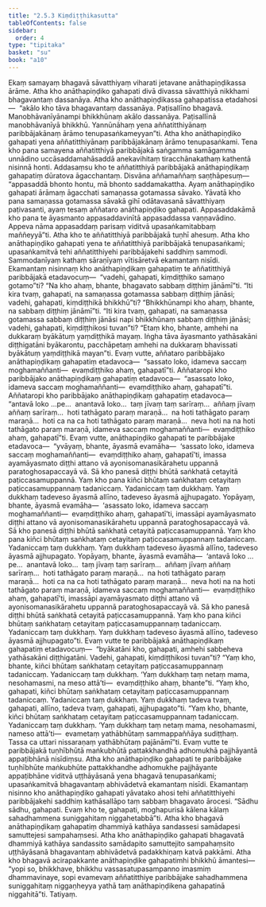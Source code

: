 ```yaml
---
title: "2.5.3 Kiṃdiṭṭhikasutta"
tableOfContents: false
sidebar:
  order: 4
type: "tipitaka"
basket: "su"
book: "a10"
---
```



<DynamicBreadcrumb />

<Division number="93" book="a10" bookNo="17" page="406">

<Paragraph number="803" book="a10">
Ekaṃ samayaṃ bhagavā sāvatthiyaṃ viharati jetavane anāthapiṇḍikassa ārāme. Atha kho anāthapiṇḍiko gahapati divā divassa sāvatthiyā nikkhami bhagavantaṃ dassanāya. Atha kho anāthapiṇḍikassa gahapatissa etadahosi—  “akālo kho tāva bhagavantaṃ dassanāya. Paṭisallīno bhagavā. Manobhāvanīyānampi bhikkhūnaṃ akālo dassanāya. Paṭisallīnā manobhāvanīyā bhikkhū. Yannūnāhaṃ yena aññatitthiyānaṃ paribbājakānaṃ ārāmo tenupasaṅkameyyan”ti.
</Paragraph>

<Paragraph number="804" book="a10">
Atha kho anāthapiṇḍiko gahapati yena aññatitthiyānaṃ paribbājakānaṃ ārāmo tenupasaṅkami. Tena kho pana samayena aññatitthiyā paribbājakā saṅgamma samāgamma unnādino uccāsaddamahāsaddā anekavihitaṃ tiracchānakathaṃ kathentā nisinnā honti. Addasaṃsu kho te aññatitthiyā paribbājakā anāthapiṇḍikaṃ gahapatiṃ dūratova āgacchantaṃ. Disvāna aññamaññaṃ saṇṭhāpesuṃ—  “appasaddā bhonto hontu, mā bhonto saddamakattha. Ayaṃ anāthapiṇḍiko gahapati ārāmaṃ āgacchati samaṇassa gotamassa sāvako. Yāvatā kho pana samaṇassa gotamassa sāvakā gihī odātavasanā sāvatthiyaṃ paṭivasanti, ayaṃ tesaṃ aññataro anāthapiṇḍiko gahapati. Appasaddakāmā kho pana te āyasmanto appasaddavinītā appasaddassa vaṇṇavādino. Appeva nāma appasaddaṃ parisaṃ viditvā upasaṅkamitabbaṃ maññeyyā”ti.
</Paragraph>

<Paragraph number="805" book="a10">
Atha kho te aññatitthiyā paribbājakā tuṇhī ahesuṃ. Atha kho anāthapiṇḍiko gahapati yena te aññatitthiyā paribbājakā tenupasaṅkami; upasaṅkamitvā tehi aññatitthiyehi paribbājakehi saddhiṃ sammodi. Sammodanīyaṃ kathaṃ sāraṇīyaṃ vītisāretvā ekamantaṃ nisīdi. Ekamantaṃ nisinnaṃ kho anāthapiṇḍikaṃ gahapatiṃ te aññatitthiyā paribbājakā etadavocuṃ—  “vadehi, gahapati, kiṃdiṭṭhiko samaṇo gotamo”ti? “Na kho ahaṃ, bhante, bhagavato sabbaṃ diṭṭhiṃ jānāmī”ti.
</Paragraph>

<Paragraph number="806" book="a10">
“Iti kira tvaṃ, gahapati, na samaṇassa gotamassa sabbaṃ diṭṭhiṃ jānāsi; vadehi, gahapati, kiṃdiṭṭhikā bhikkhū”ti? “Bhikkhūnampi kho ahaṃ, bhante, na sabbaṃ diṭṭhiṃ jānāmī”ti.
</Paragraph>

<Paragraph number="807" book="a10">
“Iti kira tvaṃ, gahapati, na samaṇassa gotamassa sabbaṃ diṭṭhiṃ jānāsi napi bhikkhūnaṃ sabbaṃ diṭṭhiṃ jānāsi; vadehi, gahapati, kiṃdiṭṭhikosi tuvan”ti? “Etaṃ kho, bhante, amhehi na dukkaraṃ byākātuṃ yaṃdiṭṭhikā mayaṃ. Iṅgha tāva āyasmanto yathāsakāni diṭṭhigatāni byākarontu, pacchāpetaṃ amhehi na dukkaraṃ bhavissati byākātuṃ yaṃdiṭṭhikā mayan”ti.
</Paragraph>

<Paragraph number="808" book="a10">
Evaṃ vutte, aññataro paribbājako anāthapiṇḍikaṃ gahapatiṃ etadavoca—  “sassato loko, idameva saccaṃ moghamaññanti—  evaṃdiṭṭhiko ahaṃ, gahapatī”ti.
</Paragraph>

<Paragraph number="809" book="a10">
Aññataropi kho paribbājako anāthapiṇḍikaṃ gahapatiṃ etadavoca—  “asassato loko, idameva saccaṃ moghamaññanti—  evaṃdiṭṭhiko ahaṃ, gahapatī”ti.
</Paragraph>

<Paragraph number="810" book="a10">
Aññataropi kho paribbājako anāthapiṇḍikaṃ gahapatiṃ etadavoca—  “antavā loko …pe…  anantavā loko…  taṃ jīvaṃ taṃ sarīraṃ…  aññaṃ jīvaṃ aññaṃ sarīraṃ…  hoti tathāgato paraṃ maraṇā…  na hoti tathāgato paraṃ maraṇā…  hoti ca na ca hoti tathāgato paraṃ maraṇā…  neva hoti na na hoti tathāgato paraṃ maraṇā, idameva saccaṃ moghamaññanti—  evaṃdiṭṭhiko ahaṃ, gahapatī”ti.
</Paragraph>

<Paragraph number="811" book="a10">
Evaṃ vutte, anāthapiṇḍiko gahapati te paribbājake etadavoca—  “yvāyaṃ, bhante, āyasmā evamāha—  ‘sassato loko, idameva saccaṃ moghamaññanti—  evaṃdiṭṭhiko ahaṃ, gahapatī’ti, imassa ayamāyasmato diṭṭhi attano vā ayonisomanasikārahetu uppannā paratoghosapaccayā vā. Sā kho panesā diṭṭhi bhūtā saṅkhatā cetayitā paṭiccasamuppannā. Yaṃ kho pana kiñci bhūtaṃ saṅkhataṃ cetayitaṃ paṭiccasamuppannaṃ tadaniccaṃ. Yadaniccaṃ taṃ dukkhaṃ. Yaṃ dukkhaṃ tadeveso āyasmā allīno, tadeveso āyasmā ajjhupagato.
</Paragraph>

<Paragraph number="812" book="a10">
Yopāyaṃ, bhante, āyasmā evamāha—  ‘asassato loko, idameva saccaṃ moghamaññanti—  evaṃdiṭṭhiko ahaṃ, gahapatī’ti, imassāpi ayamāyasmato diṭṭhi attano vā ayonisomanasikārahetu uppannā paratoghosapaccayā vā. Sā kho panesā diṭṭhi bhūtā saṅkhatā cetayitā paṭiccasamuppannā. Yaṃ kho pana kiñci bhūtaṃ saṅkhataṃ cetayitaṃ paṭiccasamuppannaṃ tadaniccaṃ. Yadaniccaṃ taṃ dukkhaṃ. Yaṃ dukkhaṃ tadeveso āyasmā allīno, tadeveso āyasmā ajjhupagato.
</Paragraph>

<Paragraph number="813" book="a10">
Yopāyaṃ, bhante, āyasmā evamāha—  ‘antavā loko …pe…  anantavā loko…  taṃ jīvaṃ taṃ sarīraṃ…  aññaṃ jīvaṃ aññaṃ sarīraṃ…  hoti tathāgato paraṃ maraṇā…  na hoti tathāgato paraṃ maraṇā…  hoti ca na ca hoti tathāgato paraṃ maraṇā…  neva hoti na na hoti tathāgato paraṃ maraṇā, idameva saccaṃ moghamaññanti—  evaṃdiṭṭhiko ahaṃ, gahapatī’ti, imassāpi ayamāyasmato diṭṭhi attano vā ayonisomanasikārahetu uppannā paratoghosapaccayā vā. Sā kho panesā diṭṭhi bhūtā saṅkhatā cetayitā paṭiccasamuppannā. Yaṃ kho pana kiñci bhūtaṃ saṅkhataṃ cetayitaṃ paṭiccasamuppannaṃ tadaniccaṃ. Yadaniccaṃ taṃ dukkhaṃ. Yaṃ dukkhaṃ tadeveso āyasmā allīno, tadeveso āyasmā ajjhupagato”ti.
</Paragraph>

<Paragraph number="814" book="a10">
Evaṃ vutte te paribbājakā anāthapiṇḍikaṃ gahapatiṃ etadavocuṃ—  “byākatāni kho, gahapati, amhehi sabbeheva yathāsakāni diṭṭhigatāni. Vadehi, gahapati, kiṃdiṭṭhikosi tuvan”ti? “Yaṃ kho, bhante, kiñci bhūtaṃ saṅkhataṃ cetayitaṃ paṭiccasamuppannaṃ tadaniccaṃ. Yadaniccaṃ taṃ dukkhaṃ. ‘Yaṃ dukkhaṃ taṃ netaṃ mama, nesohamasmi, na meso attā’ti—  evaṃdiṭṭhiko ahaṃ, bhante”ti.
</Paragraph>

<Paragraph number="815" book="a10">
“Yaṃ kho, gahapati, kiñci bhūtaṃ saṅkhataṃ cetayitaṃ paṭiccasamuppannaṃ tadaniccaṃ. Yadaniccaṃ taṃ dukkhaṃ. Yaṃ dukkhaṃ tadeva tvaṃ, gahapati, allīno, tadeva tvaṃ, gahapati, ajjhupagato”ti.
</Paragraph>

<Paragraph number="816" book="a10">
“Yaṃ kho, bhante, kiñci bhūtaṃ saṅkhataṃ cetayitaṃ paṭiccasamuppannaṃ tadaniccaṃ. Yadaniccaṃ taṃ dukkhaṃ. ‘Yaṃ dukkhaṃ taṃ netaṃ mama, nesohamasmi, nameso attā’ti—  evametaṃ yathābhūtaṃ sammappaññāya sudiṭṭhaṃ. Tassa ca uttari nissaraṇaṃ yathābhūtaṃ pajānāmī”ti.
</Paragraph>

<Paragraph number="817" book="a10">
Evaṃ vutte te paribbājakā tuṇhībhūtā maṅkubhūtā pattakkhandhā adhomukhā pajjhāyantā appaṭibhānā nisīdiṃsu. Atha kho anāthapiṇḍiko gahapati te paribbājake tuṇhībhūte maṅkubhūte pattakkhandhe adhomukhe pajjhāyante appaṭibhāne viditvā uṭṭhāyāsanā yena bhagavā tenupasaṅkami; upasaṅkamitvā bhagavantaṃ abhivādetvā ekamantaṃ nisīdi. Ekamantaṃ nisinno kho anāthapiṇḍiko gahapati yāvatako ahosi tehi aññatitthiyehi paribbājakehi saddhiṃ kathāsallāpo taṃ sabbaṃ bhagavato ārocesi. “Sādhu sādhu, gahapati. Evaṃ kho te, gahapati, moghapurisā kālena kālaṃ sahadhammena suniggahitaṃ niggahetabbā”ti.
</Paragraph>

<Paragraph number="818" book="a10">
Atha kho bhagavā anāthapiṇḍikaṃ gahapatiṃ dhammiyā kathāya sandassesi samādapesi samuttejesi sampahaṃsesi. Atha kho anāthapiṇḍiko gahapati bhagavatā dhammiyā kathāya sandassito samādapito samuttejito sampahaṃsito uṭṭhāyāsanā bhagavantaṃ abhivādetvā padakkhiṇaṃ katvā pakkāmi.
</Paragraph>

<Paragraph number="819" book="a10">
Atha kho bhagavā acirapakkante anāthapiṇḍike gahapatimhi bhikkhū āmantesi—  “yopi so, bhikkhave, bhikkhu vassasatupasampanno imasmiṃ dhammavinaye, sopi evamevaṃ aññatitthiye paribbājake sahadhammena suniggahitaṃ niggaṇheyya yathā taṃ anāthapiṇḍikena gahapatinā niggahitā”ti.

</Paragraph>
</Division>

<Paragraph number="820" type="center" book="a10">
Tatiyaṃ.
</Paragraph>